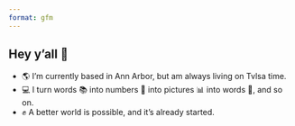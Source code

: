 ```yaml
---
format: gfm
---
```


## Hey y'all 👋

- 🌎 I'm currently based in Ann Arbor, but am always living on Tvlsa time.
- 💻 I turn words 📚 into numbers 🧮 into pictures 📊 into words 📄, and so on.
- ✊ A better world is possible, and it's already started.

<!--
**brancengregory/brancengregory** is a ✨ _special_ ✨ repository because its `README.md` (this file) appears on your GitHub profile.

Here are some ideas to get you started:

- 🔭 I’m currently working on ...
- 🌱 I’m currently learning ...
- 👯 I’m looking to collaborate on ...
- 🤔 I’m looking for help with ...
- 💬 Ask me about ...
- 📫 How to reach me: ...
- 😄 Pronouns: ...
- ⚡ Fun fact: ...
-->
